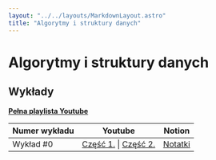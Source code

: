 ```yaml
---
layout: "../../layouts/MarkdownLayout.astro"
title: "Algorytmy i struktury danych"
---
```


# Algorytmy i struktury danych

## Wykłady

[**Pełna playlista Youtube**](https://www.youtube.com/playlist?list=PLxnzOnUpNzMBnLVsncQvUQikhwiMn4r3I)

| Numer wykładu | Youtube                                                                              | Notion                                                                                                                    |
| ------------- | ------------------------------------------------------------------------------------ | ------------------------------------------------------------------------------------------------------------------------- |
| Wykład #0     | [Część 1.](https://youtu.be/ZJEfd5MBZWk) \| [Część 2.](https://youtu.be/lKq-OSopmDk) | [Notatki](https://zippy-tamarillo-525.notion.site/Algorytmy-i-struktury-danych-Wyk-ad-1-796a6a7665094601a41c489003916365) |
